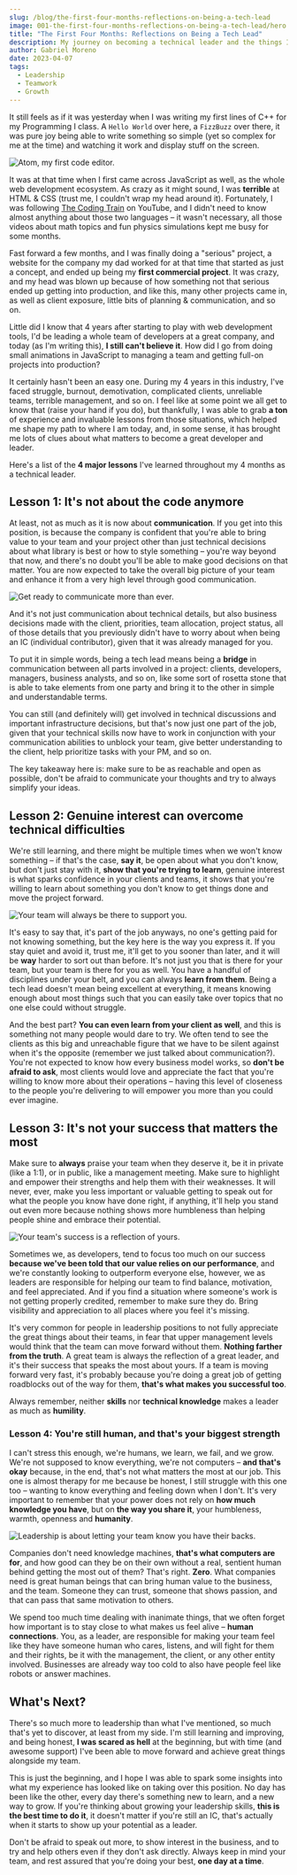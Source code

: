 ```yaml
---
slug: /blog/the-first-four-months-reflections-on-being-a-tech-lead
image: 001-the-first-four-months-reflections-on-being-a-tech-lead/hero.webp
title: "The First Four Months: Reflections on Being a Tech Lead"
description: My journey on becoming a technical leader and the things I've learned so far.
author: Gabriel Moreno
date: 2023-04-07
tags:
  - Leadership
  - Teamwork
  - Growth
---
```


It still feels as if it was yesterday when I was writing my first lines of C++ for my Programming I class. A `Hello World` over here, a `FizzBuzz` over there, it was pure joy being able to write something so simple (yet so complex for me at the time) and watching it work and display stuff on the screen.

![Atom, my first code editor.](001-the-first-four-months-reflections-on-being-a-tech-lead/atom.webp)

It was at that time when I first came across JavaScript as well, as the whole web development ecosystem. As crazy as it might sound, I was **terrible** at HTML & CSS (trust me, I couldn't wrap my head around it). Fortunately, I was following [The Coding Train](https://www.youtube.com/@TheCodingTrain) on YouTube, and I didn't need to know almost anything about those two languages – it wasn't necessary, all those videos about math topics and fun physics simulations kept me busy for some months.

Fast forward a few months, and I was finally doing a "serious" project, a website for the company my dad worked for at that time that started as just a concept, and ended up being my **first commercial project**. It was crazy, and my head was blown up because of how something not that serious ended up getting into production, and like this, many other projects came in, as well as client exposure, little bits of planning & communication, and so on.

Little did I know that 4 years after starting to play with web development tools, I'd be leading a whole team of developers at a great company, and today (as I'm writing this), **I still can't believe it**. How did I go from doing small animations in JavaScript to managing a team and getting full-on projects into production?

It certainly hasn't been an easy one. During my 4 years in this industry, I've faced struggle, burnout, demotivation, complicated clients, unreliable teams, terrible management, and so on. I feel like at some point we all get to know that (raise your hand if you do), but thankfully, I was able to grab **a ton** of experience and invaluable lessons from those situations, which helped me shape my path to where I am today, and, in some sense, it has brought me lots of clues about what matters to become a great developer and leader.

Here's a list of the **4 major lessons** I've learned throughout my 4 months as a technical leader.

## Lesson 1: It's not about the code anymore

At least, not as much as it is now about **communication**. If you get into this position, is because the company is confident that you're able to bring value to your team and your project other than just technical decisions about what library is best or how to style something – you're way beyond that now, and there's no doubt you'll be able to make good decisions on that matter. You are now expected to take the overall big picture of your team and enhance it from a very high level through good communication.

![Get ready to communicate more than ever.](001-the-first-four-months-reflections-on-being-a-tech-lead/communication.webp)

And it's not just communication about technical details, but also business decisions made with the client, priorities, team allocation, project status, all of those details that you previously didn't have to worry about when being an IC (individual contributor), given that it was already managed for you.

To put it in simple words, being a tech lead means being a **bridge** in communication between all parts involved in a project: clients, developers, managers, business analysts, and so on, like some sort of rosetta stone that is able to take elements from one party and bring it to the other in simple and understandable terms.

You can still (and definitely will) get involved in technical discussions and important infrastructure decisions, but that's now just one part of the job, given that your technical skills now have to work in conjunction with your communication abilities to unblock your team, give better understanding to the client, help prioritize tasks with your PM, and so on.

The key takeaway here is: make sure to be as reachable and open as possible, don't be afraid to communicate your thoughts and try to always simplify your ideas.

## Lesson 2: Genuine interest can overcome technical difficulties

We're still learning, and there might be multiple times when we won't know something – if that's the case, **say it**, be open about what you don't know, but don't just stay with it, **show that you're trying to learn**, genuine interest is what sparks confidence in your clients and teams, it shows that you're willing to learn about something you don't know to get things done and move the project forward.

![Your team will always be there to support you.](001-the-first-four-months-reflections-on-being-a-tech-lead/team.webp)

It's easy to say that, it's part of the job anyways, no one's getting paid for not knowing something, but the key here is the way you express it. If you stay quiet and avoid it, trust me, it'll get to you sooner than later, and it will be **way** harder to sort out than before. It's not just you that is there for your team, but your team is there for you as well. You have a handful of disciplines under your belt, and you can always **learn from them**. Being a tech lead doesn't mean being excellent at everything, it means knowing enough about most things such that you can easily take over topics that no one else could without struggle.

And the best part? **You can even learn from your client as well**, and this is something not many people would dare to try. We often tend to see the clients as this big and unreachable figure that we have to be silent against when it's the opposite (remember we just talked about communication?). You're not expected to know how every business model works, so **don't be afraid to ask**, most clients would love and appreciate the fact that you're willing to know more about their operations – having this level of closeness to the people you're delivering to will empower you more than you could ever imagine.

## Lesson 3: It's not your success that matters the most

Make sure to **always** praise your team when they deserve it, be it in private (like a 1:1), or in public, like a management meeting. Make sure to highlight and empower their strengths and help them with their weaknesses. It will never, ever, make you less important or valuable getting to speak out for what the people you know have done right, if anything, it'll help you stand out even more because nothing shows more humbleness than helping people shine and embrace their potential.

![Your team's success is a reflection of yours.](001-the-first-four-months-reflections-on-being-a-tech-lead/success.webp)

Sometimes we, as developers, tend to focus too much on our success **because we've been told that our value relies on our performance**, and we're constantly looking to outperform everyone else, however, we as leaders are responsible for helping our team to find balance, motivation, and feel appreciated. And if you find a situation where someone's work is not getting properly credited, remember to make sure they do. Bring visibility and appreciation to all places where you feel it's missing.

It's very common for people in leadership positions to not fully appreciate the great things about their teams, in fear that upper management levels would think that the team can move forward without them. **Nothing farther from the truth**. A great team is always the reflection of a great leader, and it's their success that speaks the most about yours. If a team is moving forward very fast, it's probably because you're doing a great job of getting roadblocks out of the way for them, **that's what makes you successful too**.

Always remember, neither **skills** nor **technical knowledge** makes a leader as much as **humility**.

### Lesson 4: You're still human, and that's your biggest strength

I can't stress this enough, we're humans, we learn, we fail, and we grow. We're not supposed to know everything, we're not computers – **and that's okay** because, in the end, that's not what matters the most at our job. This one is almost therapy for me because be honest, I still struggle with this one too – wanting to know everything and feeling down when I don't. It's very important to remember that your power does not rely on **how much knowledge you have**, but on **the way you share it**, your humbleness, warmth, openness and **humanity**.

![Leadership is about letting your team know you have their backs.](001-the-first-four-months-reflections-on-being-a-tech-lead/leadership.webp)

Companies don't need knowledge machines, **that's what computers are for**, and how good can they be on their own without a real, sentient human behind getting the most out of them? That's right. **Zero**. What companies need is great human beings that can bring human value to the business, and the team. Someone they can trust, someone that shows passion, and that can pass that same motivation to others.

We spend too much time dealing with inanimate things, that we often forget how important is to stay close to what makes us feel alive – **human connections**. You, as a leader, are responsible for making your team feel like they have someone human who cares, listens, and will fight for them and their rights, be it with the management, the client, or any other entity involved. Businesses are already way too cold to also have people feel like robots or answer machines.

## What's Next?

There's so much more to leadership than what I've mentioned, so much that's yet to discover, at least from my side. I'm still learning and improving, and being honest, **I was scared as hell** at the beginning, but with time (and awesome support) I've been able to move forward and achieve great things alongside my team.

This is just the beginning, and I hope I was able to spark some insights into what my experience has looked like on taking over this position. No day has been like the other, every day there's something new to learn, and a new way to grow. If you're thinking about growing your leadership skills, **this is the best time to do it**, it doesn't matter if you're still an IC, that's actually when it starts to show up your potential as a leader.

Don't be afraid to speak out more, to show interest in the business, and to try and help others even if they don't ask directly. Always keep in mind your team, and rest assured that you're doing your best, **one day at a time**.
